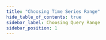 ```yaml
---
title: "Choosing Time Series Range"
hide_table_of_contents: true
sidebar_label: Choosing Query Range
sidebar_position: 1
---
```





<LanguageSwitcher supportedLanguages={supportedLanguages} />

<LanguageContent language="csharp">
   <ChoosingQueryRangeCsharp />
</LanguageContent>

<LanguageContent language="python">
   <ChoosingQueryRangePython />
</LanguageContent>

<LanguageContent language="php">
   <ChoosingQueryRangePhp />
</LanguageContent>

<LanguageContent language="nodejs">
   <ChoosingQueryRangeNodejs />
</LanguageContent>


<!---
### Time Series Overview
- [Time Series Overview](../../../document-extensions/timeseries/overview)

### Studio Articles
- [Studio Time Series Management](../../../studio/database/document-extensions/time-series)

### Time Series Indexing
- [Time Series Indexing](../../../document-extensions/timeseries/indexing)

### Time Series Queries
- [Filtering](../../../document-extensions/timeseries/querying/filtering)
- [Aggregation and Projection](../../../document-extensions/timeseries/querying/aggregation-and-projections)
- [Indexed Time Series Queries](../../../document-extensions/timeseries/querying/using-indexes)

### Policies
- [Time Series Rollup and Retention](../../../document-extensions/timeseries/rollup-and-retention)


-->